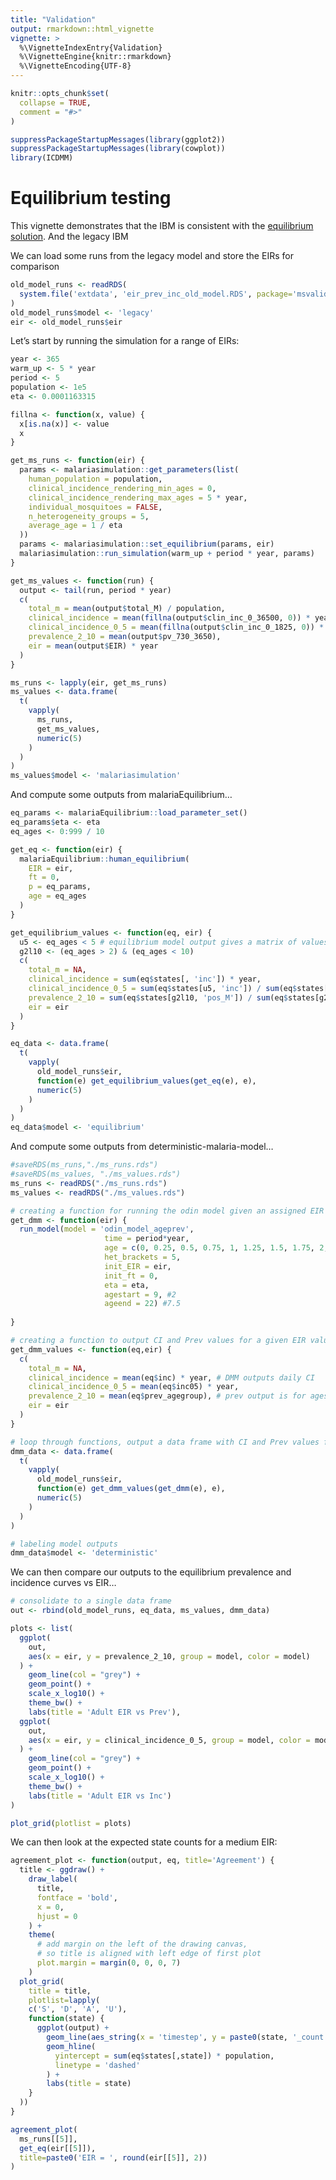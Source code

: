 ```yaml
---
title: "Validation"
output: rmarkdown::html_vignette
vignette: >
  %\VignetteIndexEntry{Validation}
  %\VignetteEngine{knitr::rmarkdown}
  %\VignetteEncoding{UTF-8}
---
```


```r
knitr::opts_chunk$set(
  collapse = TRUE,
  comment = "#>"
)
```

```r
suppressPackageStartupMessages(library(ggplot2))
suppressPackageStartupMessages(library(cowplot))
library(ICDMM)
```

# Equilibrium testing

This vignette demonstrates that the IBM is consistent with the [equilibrium solution](https://github.com/mrc-ide/malariaEquilibrium). And the legacy IBM

We can load some runs from the legacy model and store the EIRs for comparison

```r
old_model_runs <- readRDS(
  system.file('extdata', 'eir_prev_inc_old_model.RDS', package='msvalidation')
)
old_model_runs$model <- 'legacy'
eir <- old_model_runs$eir
```

Let's start by running the simulation for a range of EIRs:

```r
year <- 365
warm_up <- 5 * year
period <- 5
population <- 1e5
eta <- 0.0001163315

fillna <- function(x, value) {
  x[is.na(x)] <- value
  x
}

get_ms_runs <- function(eir) {
  params <- malariasimulation::get_parameters(list(
    human_population = population,
    clinical_incidence_rendering_min_ages = 0,
    clinical_incidence_rendering_max_ages = 5 * year,
    individual_mosquitoes = FALSE,
    n_heterogeneity_groups = 5,
    average_age = 1 / eta
  ))
  params <- malariasimulation::set_equilibrium(params, eir)
  malariasimulation::run_simulation(warm_up + period * year, params)
}

get_ms_values <- function(run) {
  output <- tail(run, period * year)
  c(
    total_m = mean(output$total_M) / population,
    clinical_incidence = mean(fillna(output$clin_inc_0_36500, 0)) * year,
    clinical_incidence_0_5 = mean(fillna(output$clin_inc_0_1825, 0)) * year,
    prevalence_2_10 = mean(output$pv_730_3650),
    eir = mean(output$EIR) * year
  )
}

ms_runs <- lapply(eir, get_ms_runs)
ms_values <- data.frame(
  t(
    vapply(
      ms_runs,
      get_ms_values,
      numeric(5)
    )
  )
)
ms_values$model <- 'malariasimulation'
```

And compute some outputs from malariaEquilibrium...

```r
eq_params <- malariaEquilibrium::load_parameter_set()
eq_params$eta <- eta
eq_ages <- 0:999 / 10

get_eq <- function(eir) {
  malariaEquilibrium::human_equilibrium(
    EIR = eir,
    ft = 0,
    p = eq_params,
    age = eq_ages
  )
}

get_equilibrium_values <- function(eq, eir) {
  u5 <- eq_ages < 5 # equilibrium model output gives a matrix of values for each age
  g2l10 <- (eq_ages > 2) & (eq_ages < 10)
  c(
    total_m = NA,
    clinical_incidence = sum(eq$states[, 'inc']) * year,
    clinical_incidence_0_5 = sum(eq$states[u5, 'inc']) / sum(eq$states[u5, 'prop']) * year,
    prevalence_2_10 = sum(eq$states[g2l10, 'pos_M']) / sum(eq$states[g2l10, 'prop']),
    eir = eir
  )
}

eq_data <- data.frame(
  t(
    vapply(
      old_model_runs$eir,
      function(e) get_equilibrium_values(get_eq(e), e),
      numeric(5)
    )
  )
)
eq_data$model <- 'equilibrium'
```

And compute some outputs from deterministic-malaria-model...

```r
#saveRDS(ms_runs,"./ms_runs.rds")
#saveRDS(ms_values, "./ms_values.rds")
ms_runs <- readRDS("./ms_runs.rds")
ms_values <- readRDS("./ms_values.rds")

# creating a function for running the odin model given an assigned EIR value
get_dmm <- function(eir) {
  run_model(model = 'odin_model_ageprev',
                     time = period*year,
                     age = c(0, 0.25, 0.5, 0.75, 1, 1.25, 1.5, 1.75, 2, 2.25, 2.5, 2.75, 3, 3.25, 3.5, 3.75, 4, 4.25, 4.5, 4.75, 5, 7.5, 10, 15, 20, 30, 40, 50, 60, 70, 80),
                     het_brackets = 5,
                     init_EIR = eir,
                     init_ft = 0,
                     eta = eta,
                     agestart = 9, #2
                     ageend = 22) #7.5
            
} 

# creating a function to output CI and Prev values for a given EIR value
get_dmm_values <- function(eq,eir) {
  c(
    total_m = NA,
    clinical_incidence = mean(eq$inc) * year, # DMM outputs daily CI
    clinical_incidence_0_5 = mean(eq$inc05) * year, 
    prevalence_2_10 = mean(eq$prev_agegroup), # prev output is for ages
    eir = eir
  )
}

# loop through functions, output a data frame with CI and Prev values for each EIR value
dmm_data <- data.frame(
  t(
    vapply(
      old_model_runs$eir, 
      function(e) get_dmm_values(get_dmm(e), e),
      numeric(5)
    )
  )
)

# labeling model outputs
dmm_data$model <- 'deterministic'

```

We can then compare our outputs to the equilibrium prevalence and incidence curves vs EIR...

```r
# consolidate to a single data frame
out <- rbind(old_model_runs, eq_data, ms_values, dmm_data)

plots <- list(
  ggplot(
    out,
    aes(x = eir, y = prevalence_2_10, group = model, color = model)
  ) + 
    geom_line(col = "grey") + 
    geom_point() + 
    scale_x_log10() +
    theme_bw() +
    labs(title = 'Adult EIR vs Prev'),
  ggplot(
    out,
    aes(x = eir, y = clinical_incidence_0_5, group = model, color = model)
  ) + 
    geom_line(col = "grey") + 
    geom_point() + 
    scale_x_log10() +
    theme_bw() +
    labs(title = 'Adult EIR vs Inc')
)

plot_grid(plotlist = plots)
```

We can then look at the expected state counts for a medium EIR:

```r
agreement_plot <- function(output, eq, title='Agreement') {
  title <- ggdraw() + 
    draw_label(
      title,
      fontface = 'bold',
      x = 0,
      hjust = 0
    ) +
    theme(
      # add margin on the left of the drawing canvas,
      # so title is aligned with left edge of first plot
      plot.margin = margin(0, 0, 0, 7)
    )
  plot_grid(
    title = title,
    plotlist=lapply(
    c('S', 'D', 'A', 'U'),
    function(state) {
      ggplot(output) +
        geom_line(aes_string(x = 'timestep', y = paste0(state, '_count'))) +
        geom_hline(
          yintercept = sum(eq$states[,state]) * population,
          linetype = 'dashed'
        ) +
        labs(title = state)
    }
  ))
}

agreement_plot(
  ms_runs[[5]],
  get_eq(eir[[5]]),
  title=paste0('EIR = ', round(eir[[5]], 2))
)
```

